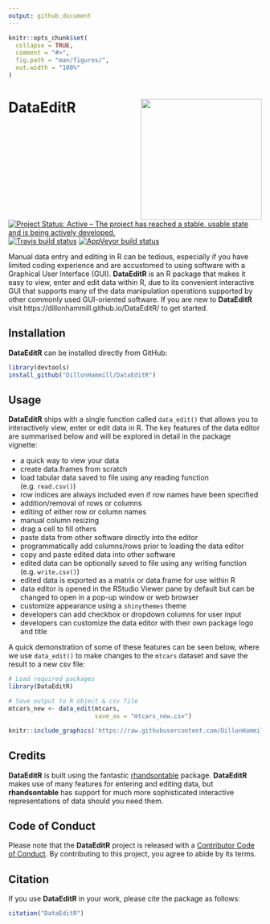 ```yaml
---
output: github_document
---
```


<!-- README.md is generated from README.Rmd. Please edit that file -->

```r
knitr::opts_chunk$set(
  collapse = TRUE,
  comment = "#>",
  fig.path = "man/figures/",
  out.width = "100%"
)
```

# DataEditR <img src="man/figures/logo.png" align="right" alt="" width="240"/>

<!-- badges: start -->
[![Project Status: Active – The project has reached a stable, usable state and is being actively developed.](https://www.repostatus.org/badges/latest/active.svg)](https://www.repostatus.org/#active)
[![Travis build status](https://travis-ci.com/DillonHammill/dataeditR.svg?branch=master)](https://travis-ci.com/DillonHammill/dataeditR)
[![AppVeyor build status](https://ci.appveyor.com/api/projects/status/github/DillonHammill/dataeditR?branch=master&svg=true)](https://ci.appveyor.com/project/DillonHammill/dataeditR)
<!-- badges: end -->

Manual data entry and editing in R can be tedious, especially if you have limited coding experience and are accustomed to using software with a Graphical User Interface (GUI). **DataEditR** is an R package that makes it easy to view, enter and edit data within R, due to its convenient interactive GUI that supports many of the data manipulation operations supported by other commonly used GUI-oriented software. If you are new to **DataEditR** visit https://dillonhammill.github.io/DataEditR/ to get started. 

## Installation

**DataEditR** can be installed directly from GitHub:
```r
library(devtools)
install_github("DillonHammill/DataEditR")
```

## Usage

**DataEditR** ships with a single function called `data_edit()` that allows you to interactively view, enter or edit data in R. The key features of the data editor are summarised below and will be explored in detail in the package vignette:

- a quick way to view your data
- create data.frames from scratch 
- load tabular data saved to file using any reading function (e.g. `read.csv()`)
- row indices are always included even if row names have been specified
- addition/removal of rows or columns
- editing of either row or column names
- manual column resizing
- drag a cell to fill others
- paste data from other software directly into the editor
- programmatically add columns/rows prior to loading the data editor
- copy and paste edited data into other software
- edited data can be optionally saved to file using any writing function (e.g. `write.csv()`)
- edited data is exported as a matrix or data.frame for use within R
- data editor is opened in the RStudio Viewer pane by default but can be changed to open in a pop-up window or web browser
- customize appearance using a `shinythemes` theme
- developers can add checkbox or dropdown columns for user input
- developers can customize the data editor with their own package logo and title

A quick demonstration of some of these features can be seen below, where we use `data_edit()` to make changes to the `mtcars` dataset and save the result to a new csv file:

```r
# Load required packages
library(DataEditR)

# Save output to R object & csv file
mtcars_new <- data_edit(mtcars,
                        save_as = "mtcars_new.csv")
```

```r
knitr::include_graphics('https://raw.githubusercontent.com/DillonHammill/DataEditR/master/man/figures/DataEditR/DataEditR-README.gif')
```

## Credits

**DataEditR** is built using the fantastic [rhandsontable](https://github.com/jrowen/rhandsontable) package. **DataEditR** makes use of many features for entering and editing data, but **rhandsontable** has support for much more sophisticated interactive representations of data should you need them.

## Code of Conduct
  
Please note that the **DataEditR** project is released with a [Contributor Code of Conduct](https://contributor-covenant.org/version/2/0/CODE_OF_CONDUCT.html). By contributing to this project, you agree to abide by its terms.

## Citation

If you use **DataEditR** in your work, please cite the package as follows:
```r
citation("DataEditR")
```
